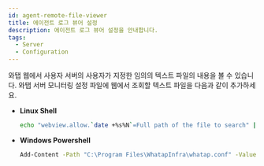 ```yaml
---
id: agent-remote-file-viewer
title: 에이전트 로그 뷰어 설정
description: 에이전트 로그 뷰어 설정을 안내합니다.
tags:
  - Server
  - Configuration
---
```


와탭 웹에서 사용자 서버의 사용자가 지정한 임의의 텍스트 파일의 내용을 볼 수 있습니다. 와탭 서버 모니터링 설정 파일에 웹에서 조회할 텍스트 파일을 다음과 같이 추가하세요.

-   **Linux Shell**
    ```bash title=SH
    echo "webview.allow.`date +%s%N`=Full path of the file to search" | sudo tee -a /usr/whatap/infra/conf/whatap.conf
    ```

-   **Windows Powershell**
    ```bash title=SH
    Add-Content -Path "C:\Program Files\WhatapInfra\whatap.conf" -Value "webview.allow.$(Get-Date -uformat %s)=Full path of the file to search"
    ```

<!-- 

0307
기존 원격 파일 뷰어
에이전트 로그 뷰어로 변경

-->

